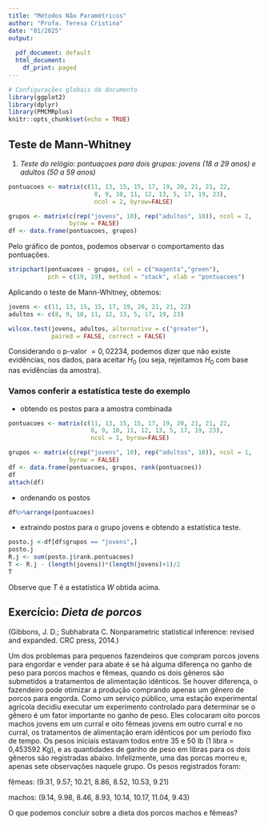 ```yaml
---
title: "Métodos Não Paramétricos"
author: "Profa. Teresa Cristina"
date: "01/2025"
output:
  
  pdf_document: default
  html_document:
    df_print: paged
---
```


```r
# Configurações globais do documento
library(ggplot2)
library(dplyr)
library(PMCMRplus)
knitr::opts_chunk$set(echo = TRUE)
```

## Teste de Mann-Whitney  

1. *Teste do relógio: pontuaçoes para dois grupos: jovens (18 a 29 anos) e adultos (50 a 59 anos)*


```r
pontuacoes <- matrix(c(11, 13, 15, 15, 17, 19, 20, 21, 21, 22,
                        8, 9, 10, 11, 12, 13, 5, 17, 19, 23),
                        ncol = 2, byrow=FALSE)

grupos <- matrix(c(rep("jovens", 10), rep("adultos", 10)), ncol = 2, 
                 byrow = FALSE)
df <- data.frame(pontuacoes, grupos)
```


Pelo gráfico de pontos, podemos observar o comportamento das pontuações. 
```r
stripchart(pontuacoes ~ grupos, col = c("magenta","green"),  
           pch = c(19, 19), method = "stack", xlab = "pontuacoes")
```

Aplicando o teste de Mann-Whitney, obtemos:
```r
jovens <- c(11, 13, 15, 15, 17, 19, 20, 21, 21, 22)
adultos <- c(8, 9, 10, 11, 12, 13, 5, 17, 19, 23)
```

```r
wilcox.test(jovens, adultos, alternative = c("greater"), 
            paired = FALSE, correct = FALSE)
```

Considerando o p-valor $= 0,02234$, podemos dizer que não existe evidências, nos dados, para aceitar $H_0$ (ou seja, rejeitamos $H_0$ com base nas evidências da amostra). 

### Vamos conferir a estatística teste do exemplo
    
- obtendo os postos para a amostra combinada

```r
pontuacoes <- matrix(c(11, 13, 15, 15, 17, 19, 20, 21, 21, 22,
                       8, 9, 10, 11, 12, 13, 5, 17, 19, 23),
                       ncol = 1, byrow=FALSE)

grupos <- matrix(c(rep("jovens", 10), rep("adultos", 10)), ncol = 1, 
                 byrow = FALSE)
df <- data.frame(pontuacoes, grupos, rank(pontuacoes))
df
attach(df)
```

\newpage
   
- ordenando os postos
    
```r
df%>%arrange(pontuacoes)
```

- extraindo postos para o grupo jovens e obtendo a estatística teste.

```r
posto.j <-df[df$grupos == "jovens",]
posto.j
R.j <- sum(posto.j$rank.pontuacoes)
T <- R.j - (length(jovens))*(length(jovens)+1)/2
T
```

Observe que $T$ é a estatística $W$ obtida acima.

\newpage
## Exercício:  *Dieta de porcos*
(Gibbons, J. D.; Subhabrata C. Nonparametric statistical inference: revised and expanded. CRC press, 2014.)

Um dos problemas para pequenos fazendeiros que compram porcos jovens para engordar e vender para abate é se há alguma diferença no ganho de peso para porcos machos e fêmeas, quando os dois gêneros são submetidos a tratamentos de alimentação idênticos. Se houver diferença, o fazendeiro pode otimizar a produção comprando apenas um gênero de porcos para engorda. Como um serviço público, uma estação experimental agrícola decidiu executar um experimento controlado para determinar se o gênero é um fator importante no ganho de peso. Eles colocaram oito porcos machos jovens em um curral e oito fêmeas jovens em outro curral e no curral, os tratamentos de alimentação eram idênticos por um período fixo de tempo. Os pesos iniciais estavam todos entre 35 e 50 lb (1 libra = 0,453592 Kg), e as quantidades de ganho de peso em libras para os dois gêneros são registradas abaixo. Infelizmente, uma das porcas morreu e,  apenas sete observações naquele grupo.  Os pesos registrados foram:

 fêmeas: (9.31, 9.57; 10.21, 8.86, 8.52, 10.53, 9.21)
 
 machos: (9.14, 9.98, 8.46, 8.93, 10.14, 10.17, 11.04, 9.43)

O que podemos concluir sobre a dieta dos porcos machos e fêmeas? 

